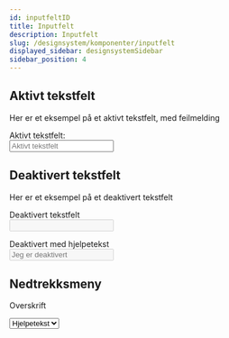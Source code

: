 ```yaml
---
id: inputfeltID
title: Inputfelt
description: Inputfelt
slug: /designsystem/komponenter/inputfelt
displayed_sidebar: designsystemSidebar
sidebar_position: 4
---
```

## Aktivt tekstfelt

Her er et eksempel på et aktivt tekstfelt, med feilmelding

<label for="textField">Aktivt tekstfelt: </label><br/>
<input type="text" id="textField" placeholder="Aktivt tekstfelt"/>

## Deaktivert tekstfelt

Her er et eksempel på et deaktivert tekstfelt

<label for="disabledTextField">Deaktivert tekstfelt </label><br/>
<input type="text" id="disabledTextField" disabled/><br/>

<label for="disabledTextField">Deaktivert med hjelpetekst </label><br/>
<input type="text" id="disabledTextField" disabled placeholder="Jeg er deaktivert"/>

## Nedtrekksmeny

<label for="dropdown">Overskrift </label><br/>

<select name="dropdown" id="dropdown">
    <option value="" disabled selected>Hjelpetekst</option>
    <option value="eiendom">Eiendom</option>
    <option value="til lands">Til lands</option>
    <option value="til sjøs">Til sjøs</option>
</select>